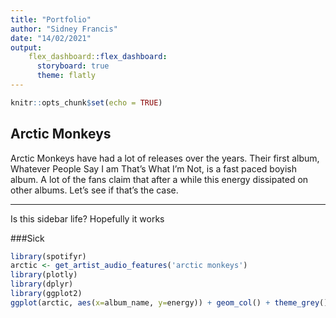 ```yaml
---
title: "Portfolio"
author: "Sidney Francis"
date: "14/02/2021"
output: 
    flex_dashboard::flex_dashboard:
      storyboard: true
      theme: flatly 
---
```

```r
knitr::opts_chunk$set(echo = TRUE)
```


## Arctic Monkeys

Arctic Monkeys have had a lot of releases over the years. Their first album, Whatever People Say I am That's What I'm Not, is a fast paced boyish album. A lot of the fans claim that after a while this energy dissipated on other albums. Let's see if that's the case.


***

Is this sidebar life? 
Hopefully it works


###Sick

```r
library(spotifyr)
arctic <- get_artist_audio_features('arctic monkeys')
library(plotly)
library(dplyr)
library(ggplot2)
ggplot(arctic, aes(x=album_name, y=energy)) + geom_col() + theme_grey() + ggtitle("Energy of Arctic Monkey's Albums")
```



